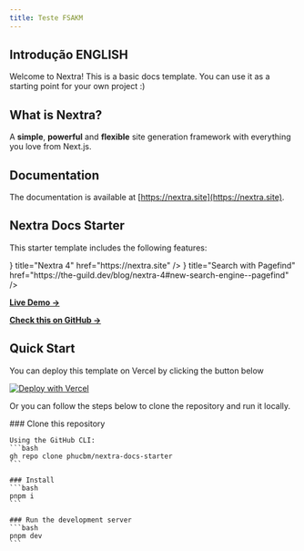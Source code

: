 ```yaml
---
title: Teste FSAKM
---
```



## Introdução ENGLISH

Welcome to Nextra! This is a basic docs template. You can use it as a starting point for your own project :)

## What is Nextra?

A **simple**, **powerful** and **flexible** site generation framework with everything you love from Next.js.

## Documentation

The documentation is available at [https://nextra.site](https://nextra.site).

## Nextra Docs Starter

This starter template includes the following features:

<Cards>
  <Cards.Card
    icon={<img src="/images/general/icon.svg" alt="Logo" width={28} height={28} />}
    title="Nextra 4"
    href="https://nextra.site"
  />
  <Cards.Card
    icon={<Search />}
    title="Search with Pagefind"
    href="https://the-guild.dev/blog/nextra-4#new-search-engine--pagefind"
  />
  <Cards.Card title="Lucide Icons" href="https://lucide.dev/icons" />
</Cards>

[**Live Demo →**](https://nextra-docs-starter.vercel.app)

[**Check this on GitHub →**](https://github.com/phucbm/nextra-docs-starter)

## Quick Start

You can deploy this template on Vercel by clicking the button below

[![Deploy with Vercel](https://vercel.com/button)](https://vercel.com/new/clone?repository-url=https%3A%2F%2Fgithub.com%2Fphucbm%2Fnextra-docs-starter)

Or you can follow the steps below to clone the repository and run it locally.

<Steps>
    ### Clone this repository

    Using the GitHub CLI:
    ```bash
    gh repo clone phucbm/nextra-docs-starter
    ```

    ### Install
    ```bash
    pnpm i
    ```

    ### Run the development server
    ```bash
    pnpm dev
    ```

</Steps>
